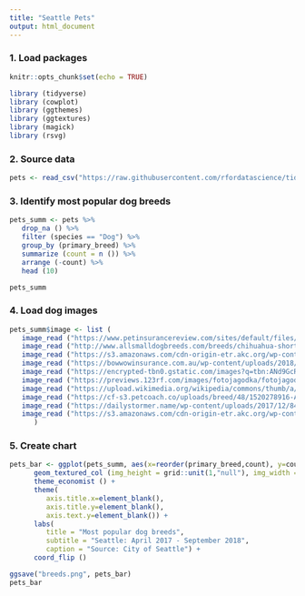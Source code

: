 ```yaml
---
title: "Seattle Pets"
output: html_document
---
```


### 1. Load packages
```r
knitr::opts_chunk$set(echo = TRUE)

library (tidyverse)
library (cowplot)
library (ggthemes)
library (ggtextures)
library (magick)
library (rsvg)

```

### 2. Source data
```r
pets <- read_csv("https://raw.githubusercontent.com/rfordatascience/tidytuesday/master/data/2019/2019-03-26/seattle_pets.csv")

```

### 3. Identify most popular dog breeds
```r

pets_summ <- pets %>%
   drop_na () %>%
   filter (species == "Dog") %>%
   group_by (primary_breed) %>%
   summarize (count = n ()) %>%
   arrange (-count) %>%
   head (10)

pets_summ

```

### 4. Load dog images
```r

pets_summ$image <- list (
   image_read ("https://www.petinsurancereview.com/sites/default/files/inline-images/Labrador%20Retriever%202.jpg"),
   image_read ("http://www.allsmalldogbreeds.com/breeds/chihuahua-short-coat.jpg"),
   image_read ("https://s3.amazonaws.com/cdn-origin-etr.akc.org/wp-content/uploads/2017/11/12133017/Golden-Care.jpg"),
   image_read ("https://bowwowinsurance.com.au/wp-content/uploads/2018/10/australian-aussie-terrier-700x700.jpg"),
   image_read ("https://encrypted-tbn0.gstatic.com/images?q=tbn:ANd9GcRjJqstuFnEQYpXeNbb3Sqv6l5EHxE1TWrEkFwnsW8zMwiIEiwn"),
   image_read ("https://previews.123rf.com/images/fotojagodka/fotojagodka1311/fotojagodka131100256/23734288-miniature-poodle-puppy-sits-on-a-white-background.jpg"),
   image_read ("https://upload.wikimedia.org/wikipedia/commons/thumb/a/a9/Female_German_Shepherd.jpg/330px-Female_German_Shepherd.jpg"),
   image_read ("https://cf-s3.petcoach.co/uploads/breed/48/1520278916-Aussie2.jpg"),
   image_read ("https://dailystormer.name/wp-content/uploads/2017/12/840dfdd1804b7291c59af3ae134660d8-bully-pitbull-pitbull-terrier.jpg"),
   image_read ("https://s3.amazonaws.com/cdn-origin-etr.akc.org/wp-content/uploads/2017/11/12212849/Australian-Cattle-Dog-History-06.jpg")
      )

``` 

### 5. Create chart 
```r

pets_bar <- ggplot(pets_summ, aes(x=reorder(primary_breed,count), y=count, image = image)) +
      geom_textured_col (img_height = grid::unit(1,"null"), img_width = grid::unit(1.3,"cm"), ncol = 1, nrow = 1, hjust = 0, vjust = 0.5, fill = "light blue") + 
      theme_economist () +
      theme(
         axis.title.x=element_blank(),
         axis.title.y=element_blank(),
         axis.text.y=element_blank()) +
      labs(
         title = "Most popular dog breeds",
         subtitle = "Seattle: April 2017 - September 2018",
         caption = "Source: City of Seattle") +
      coord_flip ()

ggsave("breeds.png", pets_bar)
pets_bar  

```





